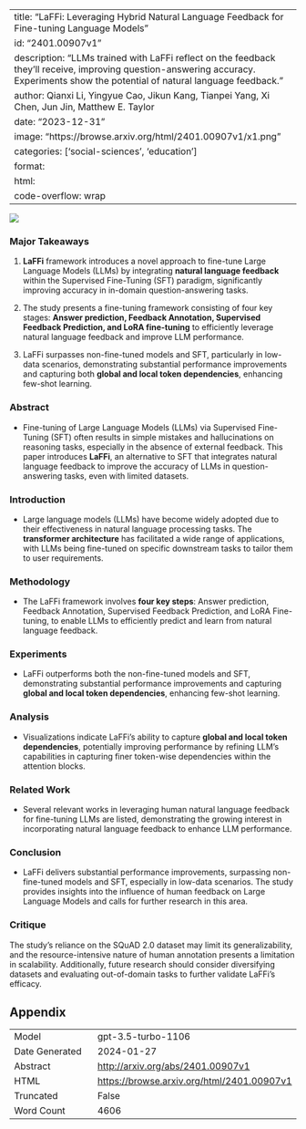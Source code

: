 
---
title: "LaFFi: Leveraging Hybrid Natural Language Feedback for Fine-tuning Language Models"
id: "2401.00907v1"
description: "LLMs trained with LaFFi reflect on the feedback they'll receive, improving question-answering accuracy. Experiments show the potential of natural language feedback."
author: Qianxi Li, Yingyue Cao, Jikun Kang, Tianpei Yang, Xi Chen, Jun Jin, Matthew E. Taylor
date: "2023-12-31"
image: "https://browse.arxiv.org/html/2401.00907v1/x1.png"
categories: ['social-sciences', 'education']
format:
  html:
    code-overflow: wrap
---

![](https://browse.arxiv.org/html/2401.00907v1/x1.png)

### Major Takeaways

1. **LaFFi** framework introduces a novel approach to fine-tune Large Language Models (LLMs) by integrating **natural language feedback** within the Supervised Fine-Tuning (SFT) paradigm, significantly improving accuracy in in-domain question-answering tasks.

2. The study presents a fine-tuning framework consisting of four key stages: **Answer prediction, Feedback Annotation, Supervised Feedback Prediction, and LoRA fine-tuning** to efficiently leverage natural language feedback and improve LLM performance.

3. LaFFi surpasses non-fine-tuned models and SFT, particularly in low-data scenarios, demonstrating substantial performance improvements and capturing both **global and local token dependencies**, enhancing few-shot learning.

### Abstract

- Fine-tuning of Large Language Models (LLMs) via Supervised Fine-Tuning (SFT) often results in simple mistakes and hallucinations on reasoning tasks, especially in the absence of external feedback. This paper introduces **LaFFi**, an alternative to SFT that integrates natural language feedback to improve the accuracy of LLMs in question-answering tasks, even with limited datasets.

### Introduction

- Large language models (LLMs) have become widely adopted due to their effectiveness in natural language processing tasks. The **transformer architecture** has facilitated a wide range of applications, with LLMs being fine-tuned on specific downstream tasks to tailor them to user requirements.

### Methodology

- The LaFFi framework involves **four key steps**: Answer prediction, Feedback Annotation, Supervised Feedback Prediction, and LoRA Fine-tuning, to enable LLMs to efficiently predict and learn from natural language feedback.

### Experiments

- LaFFi outperforms both the non-fine-tuned models and SFT, demonstrating substantial performance improvements and capturing **global and local token dependencies**, enhancing few-shot learning.

### Analysis

- Visualizations indicate LaFFi's ability to capture **global and local token dependencies**, potentially improving performance by refining LLM's capabilities in capturing finer token-wise dependencies within the attention blocks.

### Related Work

- Several relevant works in leveraging human natural language feedback for fine-tuning LLMs are listed, demonstrating the growing interest in incorporating natural language feedback to enhance LLM performance.

### Conclusion

- LaFFi delivers substantial performance improvements, surpassing non-fine-tuned models and SFT, especially in low-data scenarios. The study provides insights into the influence of human feedback on Large Language Models and calls for further research in this area.

### Critique

The study's reliance on the SQuAD 2.0 dataset may limit its generalizability, and the resource-intensive nature of human annotation presents a limitation in scalability. Additionally, future research should consider diversifying datasets and evaluating out-of-domain tasks to further validate LaFFi's efficacy.

## Appendix

|          |          |
|----------|----------|
| Model     | gpt-3.5-turbo-1106       |
| Date Generated     | 2024-01-27       |
| Abstract | [http://arxiv.org/abs/2401.00907v1](http://arxiv.org/abs/2401.00907v1)        |
| HTML     | [https://browse.arxiv.org/html/2401.00907v1](https://browse.arxiv.org/html/2401.00907v1)       |
| Truncated       | False       |
| Word Count       | 4606       |
